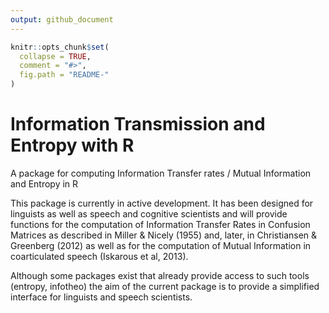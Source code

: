 ```yaml
---
output: github_document
---
```


<!-- README.md is generated from README.Rmd. Please only edit the .Rmd file -->

```r
knitr::opts_chunk$set(
  collapse = TRUE,
  comment = "#>",
  fig.path = "README-"
)
```


# Information Transmission and Entropy with R

A package for computing Information Transfer rates / Mutual Information and
Entropy in R

This package is currently in active development. It has been designed for
linguists as well as speech and cognitive scientists and will provide functions
for the computation of Information Transfer Rates in Confusion Matrices as
described in Miller & Nicely (1955) and, later, in Christiansen & Greenberg
(2012) as well as for the computation of Mutual Information in coarticulated
speech (Iskarous et al, 2013).

Although some packages exist that already provide access to such tools (entropy,
infotheo) the aim of the current package is to provide a simplified interface for linguists and speech scientists. 

